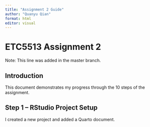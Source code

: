 ```yaml
---
title: "Assignment 2 Guide"
author: "Quanyu Qian"
format: html
editor: visual
---
```

# ETC5513 Assignment 2
Note: This line was added in the master branch.


## Introduction

This document demonstrates my progress through the 10 steps of the assignment.

## Step 1 – RStudio Project Setup

I created a new project and added a Quarto document.

